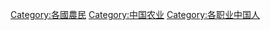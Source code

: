 {{Catmore}}
[[Category:各國農民|Category:各國農民]]
[[Category:中国农业|Category:中国农业]]
[[Category:各职业中国人|Category:各职业中国人]]